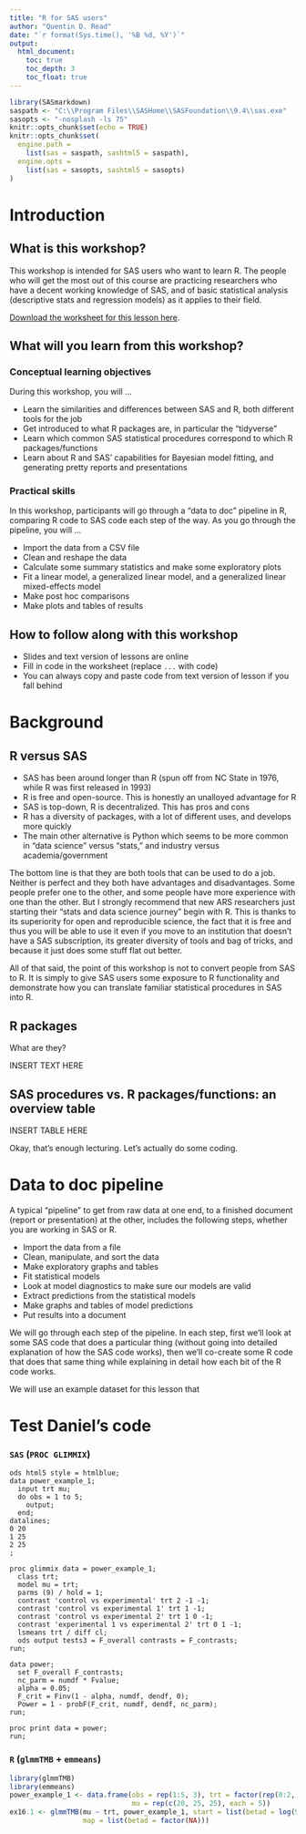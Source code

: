 ```yaml
---
title: "R for SAS users"
author: "Quentin D. Read"
date: "`r format(Sys.time(), '%B %d, %Y')`"
output: 
  html_document:
    toc: true
    toc_depth: 3
    toc_float: true
---
```


```r
library(SASmarkdown)
saspath <- "C:\\Program Files\\SASHome\\SASFoundation\\9.4\\sas.exe"
sasopts <- "-nosplash -ls 75"
knitr::opts_chunk$set(echo = TRUE)
knitr::opts_chunk$set(
  engine.path = 
    list(sas = saspath, sashtml5 = saspath),
  engine.opts = 
    list(sas = sasopts, sashtml5 = sasopts)
)
```

# Introduction

## What is this workshop?

This workshop is intended for SAS users who want to learn R. The people who will get the most out of this course are practicing researchers who have a decent working knowledge of SAS, and of basic statistical analysis (descriptive stats and regression models) as it applies to their field. 

[Download the worksheet for this lesson here](https://quentinread.com/SEAStats/brms_crash_course/brms_crash_course_worksheet.R).

## What will you learn from this workshop?

### Conceptual learning objectives

During this workshop, you will ...

- Learn the similarities and differences between SAS and R, both different tools for the job
- Get introduced to what R packages are, in particular the "tidyverse"
- Learn which common SAS statistical procedures correspond to which R packages/functions
- Learn about R and SAS' capabilities for Bayesian model fitting, and generating pretty reports and presentations

### Practical skills

In this workshop, participants will go through a "data to doc" pipeline in R, comparing R code to SAS code each step of the way. As you go through the pipeline, you will ...

- Import the data from a CSV file
- Clean and reshape the data
- Calculate some summary statistics and make some exploratory plots
- Fit a linear model, a generalized linear model, and a generalized linear mixed-effects model
- Make post hoc comparisons
- Make plots and tables of results

## How to follow along with this workshop

- Slides and text version of lessons are online
- Fill in code in the worksheet (replace `...` with code)
- You can always copy and paste code from text version of lesson if you fall behind

# Background

## R versus SAS

- SAS has been around longer than R (spun off from NC State in 1976, while R was first released in 1993)
- R is free and open-source. This is honestly an unalloyed advantage for R
- SAS is top-down, R is decentralized. This has pros and cons
- R has a diversity of packages, with a lot of different uses, and develops more quickly
- The main other alternative is Python which seems to be more common in "data science" versus "stats," and industry versus academia/government

The bottom line is that they are both tools that can be used to do a job. Neither is perfect and they both have advantages and disadvantages. Some people prefer one to the other, and some people have more experience with one than the other. But I strongly recommend that new ARS researchers just starting their "stats and data science journey" begin with R. This is thanks to its superiority for open and reproducible science, the fact that it is free and thus you will be able to use it even if you move to an institution that doesn't have a SAS subscription, its greater diversity of tools and bag of tricks, and because it just does some stuff flat out better.

All of that said, the point of this workshop is not to convert people from SAS to R. It is simply to give SAS users some exposure to R functionality and demonstrate how you can translate familiar statistical procedures in SAS into R.

## R packages

What are they?

INSERT TEXT HERE

## SAS procedures vs. R packages/functions: an overview table

INSERT TABLE HERE

Okay, that's enough lecturing. Let's actually do some coding.

# Data to doc pipeline

A typical "pipeline" to get from raw data at one end, to a finished document (report or presentation) at the other, includes the following steps, whether you are working in SAS or R.

- Import the data from a file
- Clean, manipulate, and sort the data
- Make exploratory graphs and tables
- Fit statistical models
- Look at model diagnostics to make sure our models are valid
- Extract predictions from the statistical models
- Make graphs and tables of model predictions
- Put results into a document

We will go through each step of the pipeline. In each step, first we'll look at some SAS code that does a particular thing (without going into detailed explanation of how the SAS code works), then we'll co-create some R code that does that same thing while explaining in detail how each bit of the R code works.

We will use an example dataset for this lesson that 

# Test Daniel's code

### `SAS` (`PROC GLIMMIX`)

```sashtml5
ods html5 style = htmlblue;
data power_example_1;
  input trt mu;
  do obs = 1 to 5;
    output;
  end;
datalines;
0 20
1 25
2 25
;

proc glimmix data = power_example_1;
  class trt;
  model mu = trt;
  parms (9) / hold = 1;
  contrast 'control vs experimental' trt 2 -1 -1;
  contrast 'control vs experimental 1' trt 1 -1;
  contrast 'control vs experimental 2' trt 1 0 -1;
  contrast 'experimental 1 vs experimental 2' trt 0 1 -1;
  lsmeans trt / diff cl;
  ods output tests3 = F_overall contrasts = F_contrasts;
run;

data power;
  set F_overall F_contrasts;
  nc_parm = numdf * Fvalue;
  alpha = 0.05;
  F_crit = Finv(1 - alpha, numdf, dendf, 0);
  Power = 1 - probF(F_crit, numdf, dendf, nc_parm);
run;

proc print data = power;
run;
```

### `R` (`glmmTMB` + `emmeans`)

```r
library(glmmTMB)
library(emmeans)
power_example_1 <- data.frame(obs = rep(1:5, 3), trt = factor(rep(0:2, each = 5)), 
                              mu = rep(c(20, 25, 25), each = 5))
ex16.1 <- glmmTMB(mu ~ trt, power_example_1, start = list(betad = log(9)), 
                  map = list(betad = factor(NA)))
```